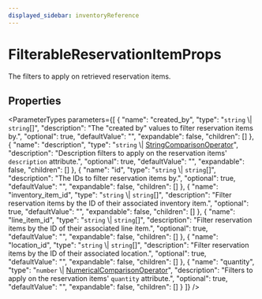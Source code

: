 ```yaml
---
displayed_sidebar: inventoryReference
---
```



# FilterableReservationItemProps

The filters to apply on retrieved reservation items.

## Properties

<ParameterTypes parameters={[
  {
    "name": "created_by",
    "type": "`string` \\| `string`[]",
    "description": "The \"created by\" values to filter reservation items by.",
    "optional": true,
    "defaultValue": "",
    "expandable": false,
    "children": []
  },
  {
    "name": "description",
    "type": "`string` \\| [StringComparisonOperator](StringComparisonOperator.mdx)",
    "description": "Description filters to apply on the reservation items' `description` attribute.",
    "optional": true,
    "defaultValue": "",
    "expandable": false,
    "children": []
  },
  {
    "name": "id",
    "type": "`string` \\| `string`[]",
    "description": "The IDs to filter reservation items by.",
    "optional": true,
    "defaultValue": "",
    "expandable": false,
    "children": []
  },
  {
    "name": "inventory_item_id",
    "type": "`string` \\| `string`[]",
    "description": "Filter reservation items by the ID of their associated inventory item.",
    "optional": true,
    "defaultValue": "",
    "expandable": false,
    "children": []
  },
  {
    "name": "line_item_id",
    "type": "`string` \\| `string`[]",
    "description": "Filter reservation items by the ID of their associated line item.",
    "optional": true,
    "defaultValue": "",
    "expandable": false,
    "children": []
  },
  {
    "name": "location_id",
    "type": "`string` \\| `string`[]",
    "description": "Filter reservation items by the ID of their associated location.",
    "optional": true,
    "defaultValue": "",
    "expandable": false,
    "children": []
  },
  {
    "name": "quantity",
    "type": "`number` \\| [NumericalComparisonOperator](NumericalComparisonOperator.mdx)",
    "description": "Filters to apply on the reservation items' `quantity` attribute.",
    "optional": true,
    "defaultValue": "",
    "expandable": false,
    "children": []
  }
]} />

